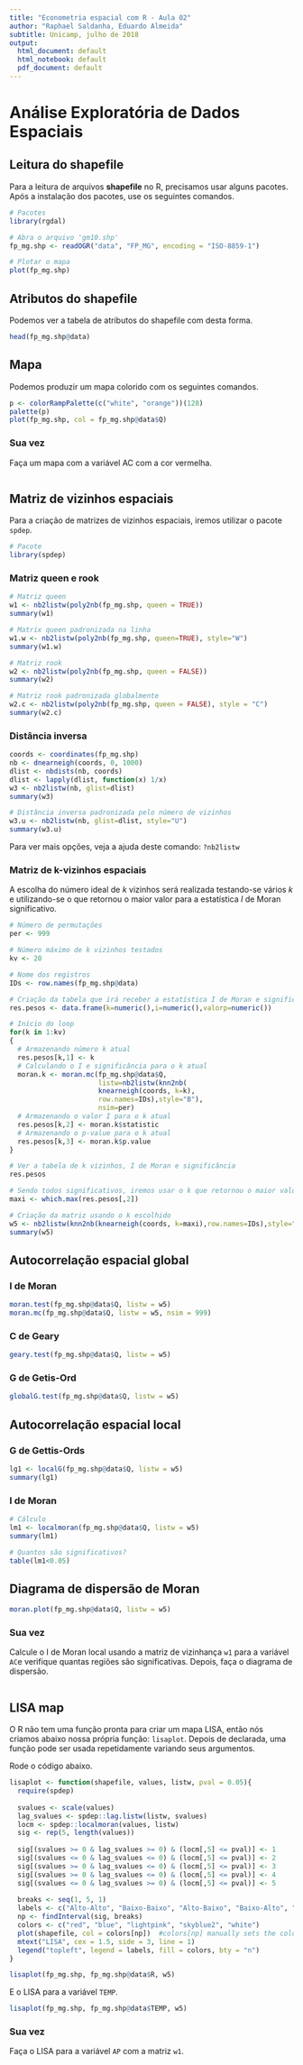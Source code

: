 ```yaml
---
title: "Econometria espacial com R - Aula 02"
author: "Raphael Saldanha, Eduardo Almeida"
subtitle: Unicamp, julho de 2018
output:
  html_document: default
  html_notebook: default
  pdf_document: default
---
```


# Análise Exploratória de Dados Espaciais

## Leitura do shapefile

Para a leitura de arquivos **shapefile** no R, precisamos usar alguns pacotes. Após a instalação dos pacotes, use os seguintes comandos.

```r
# Pacotes
library(rgdal)

# Abra o arquivo 'gm10.shp'
fp_mg.shp <- readOGR("data", "FP_MG", encoding = "ISO-8859-1")

# Plotar o mapa
plot(fp_mg.shp)
```

## Atributos do shapefile

Podemos ver a tabela de atributos do shapefile com desta forma.

```r
head(fp_mg.shp@data)
```

## Mapa

Podemos produzir um mapa colorido com os seguintes comandos.

```r
p <- colorRampPalette(c("white", "orange"))(128)
palette(p)
plot(fp_mg.shp, col = fp_mg.shp@data$Q)
```

### Sua vez

Faça um mapa com a variável AC com a cor vermelha.

```r

```


## Matriz de vizinhos espaciais

Para a criação de matrizes de vizinhos espaciais, iremos utilizar o pacote `spdep`.

```r
# Pacote
library(spdep)
```

### Matriz queen e rook

```r
# Matriz queen
w1 <- nb2listw(poly2nb(fp_mg.shp, queen = TRUE))
summary(w1)

# Matrix queen padronizada na linha
w1.w <- nb2listw(poly2nb(fp_mg.shp, queen=TRUE), style="W")
summary(w1.w)

# Matriz rook
w2 <- nb2listw(poly2nb(fp_mg.shp, queen = FALSE))
summary(w2)

# Matriz rook padronizada globalmente
w2.c <- nb2listw(poly2nb(fp_mg.shp, queen = FALSE), style = "C")
summary(w2.c)

```

### Distância inversa

```r
coords <- coordinates(fp_mg.shp)
nb <- dnearneigh(coords, 0, 1000)
dlist <- nbdists(nb, coords)
dlist <- lapply(dlist, function(x) 1/x)
w3 <- nb2listw(nb, glist=dlist)
summary(w3)

# Distância inversa padronizada pelo número de vizinhos
w3.u <- nb2listw(nb, glist=dlist, style="U")
summary(w3.u)
```

Para ver mais opções, veja a ajuda deste comando: `?nb2listw`

### Matriz de k-vizinhos espaciais

A escolha do número ideal de $k$ vizinhos será realizada testando-se vários $k$ e utilizando-se o que retornou o maior valor para a estatística $I$ de Moran significativo.

```r
# Número de permutações
per <- 999

# Número máximo de k vizinhos testados
kv <- 20

# Nome dos registros
IDs <- row.names(fp_mg.shp@data)

# Criação da tabela que irá receber a estatística I de Moran e significância para cada k testado
res.pesos <- data.frame(k=numeric(),i=numeric(),valorp=numeric())

# Início do loop
for(k in 1:kv)
{
  # Armazenando número k atual
  res.pesos[k,1] <- k
  # Calculando o I e significância para o k atual
  moran.k <- moran.mc(fp_mg.shp@data$Q,
                      listw=nb2listw(knn2nb(
                      knearneigh(coords, k=k),
                      row.names=IDs),style="B"),
                      nsim=per)
  # Armazenando o valor I para o k atual
  res.pesos[k,2] <- moran.k$statistic
  # Armazenando o p-value para o k atual
  res.pesos[k,3] <- moran.k$p.value
}

# Ver a tabela de k vizinhos, I de Moran e significância
res.pesos

# Sendo todos significativos, iremos usar o k que retornou o maior valor I
maxi <- which.max(res.pesos[,2])

# Criação da matriz usando o k escolhido
w5 <- nb2listw(knn2nb(knearneigh(coords, k=maxi),row.names=IDs),style="B")
summary(w5)
```

## Autocorrelação espacial global

### I de Moran

```r
moran.test(fp_mg.shp@data$Q, listw = w5)
moran.mc(fp_mg.shp@data$Q, listw = w5, nsim = 999)
```

### C de Geary

```r
geary.test(fp_mg.shp@data$Q, listw = w5)
```

### G de Getis-Ord

```r
globalG.test(fp_mg.shp@data$Q, listw = w5)
```

## Autocorrelação espacial local

### G de Gettis-Ords

```r
lg1 <- localG(fp_mg.shp@data$Q, listw = w5)
summary(lg1)
```

### I de Moran

```r
# Cálculo
lm1 <- localmoran(fp_mg.shp@data$Q, listw = w5)
summary(lm1)

# Quantos são significativos?
table(lm1<0.05)
```

## Diagrama de dispersão de Moran

```r
moran.plot(fp_mg.shp@data$Q, listw = w5)
```

### Sua vez

Calcule o I de Moran local usando a matriz de vizinhança `w1` para a variável `AC`e verifique quantas regiões são significativas. Depois, faça o diagrama de dispersão.

```r

```

## LISA map

O R não tem uma função pronta para criar um mapa LISA, então nós criamos abaixo nossa própria função: `lisaplot`. Depois de declarada, uma função pode ser usada repetidamente variando seus argumentos.

Rode o código abaixo.

```r
lisaplot <- function(shapefile, values, listw, pval = 0.05){
  require(spdep)
  
  svalues <- scale(values)
  lag_svalues <- spdep::lag.listw(listw, svalues)
  locm <- spdep::localmoran(values, listw)
  sig <- rep(5, length(values))
  
  sig[(svalues >= 0 & lag_svalues >= 0) & (locm[,5] <= pval)] <- 1
  sig[(svalues <= 0 & lag_svalues <= 0) & (locm[,5] <= pval)] <- 2
  sig[(svalues >= 0 & lag_svalues <= 0) & (locm[,5] <= pval)] <- 3
  sig[(svalues >= 0 & lag_svalues <= 0) & (locm[,5] <= pval)] <- 4
  sig[(svalues <= 0 & lag_svalues >= 0) & (locm[,5] <= pval)] <- 5
  
  breaks <- seq(1, 5, 1)
  labels <- c("Alto-Alto", "Baixo-Baixo", "Alto-Baixo", "Baixo-Alto", "N. Sig.")
  np <- findInterval(sig, breaks)
  colors <- c("red", "blue", "lightpink", "skyblue2", "white")
  plot(shapefile, col = colors[np])  #colors[np] manually sets the color for each county
  mtext("LISA", cex = 1.5, side = 3, line = 1)
  legend("topleft", legend = labels, fill = colors, bty = "n")
}

lisaplot(fp_mg.shp, fp_mg.shp@data$R, w5)
```

E o LISA para a variável `TEMP`.

```r
lisaplot(fp_mg.shp, fp_mg.shp@data$TEMP, w5)
```

### Sua vez

Faça o LISA para a variável `AP` com a matriz `w1`.

```r

```




